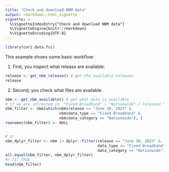 ```yaml
---
title: "Check and download NBM data"
output: rmarkdown::html_vignette
vignette: >
  %\VignetteIndexEntry{"Check and download NBM data"}
  %\VignetteEngine{knitr::rmarkdown}
  %\VignetteEncoding{UTF-8}
---
```


```r
library(cori.data.fcc)
```


This example shows some basic workflow:

1. First, you inspect what release are available: 

```r
release <- get_nbm_release() # get the available releases
release
```

2. Second, you check what files are available:

```r
nbm <- get_nbm_available() # get what data is available
# if we are intrested in  "Fixed Broadband" / "Nationwide" / released "June 30, 2023"
nbm_filter <- nbm[which(nbm$release == "June 30, 2023" &
                        nbm$data_type == "Fixed Broadband" &
                        nbm$data_category == "Nationwide"), ]
rownames(nbm_filter) <- NULL


# or
nbm_dplyr_filter <- nbm |> dplyr::filter(release == "June 30, 2023" &
                                         data_type == "Fixed Broadband" &
                                         data_category == "Nationwide")
all.equal(nbm_filter, nbm_dplyr_filter)
#> [1] TRUE
head(nbm_filter)
```